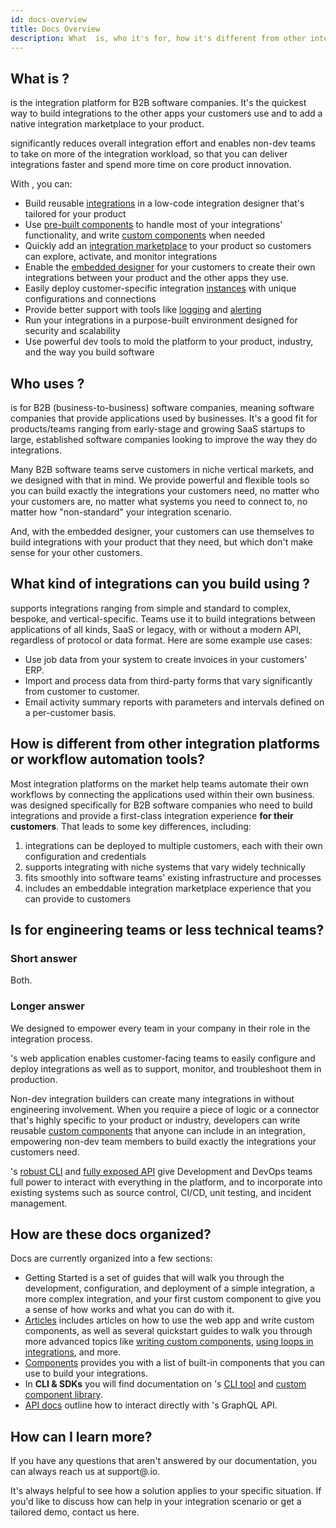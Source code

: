 ```yaml
---
id: docs-overview
title: Docs Overview
description: What  is, who it's for, how it's different from other integration platforms or workflow automation tools.
---
```



## What is ?

is the integration platform for B2B software companies. It's the quickest way to build integrations to the other apps your customers use and to add a native integration marketplace to your product.

significantly reduces overall integration effort and enables non-dev teams to take on more of the integration workload, so that you can deliver integrations faster and spend more time on core product innovation.

With , you can:

- Build reusable [integrations](integrations.mdx) in a low-code integration designer that's tailored for your product
- Use [pre-built components](components/component-catalog.mdx) to handle most of your integrations' functionality, and write [custom components](custom-components/writing-custom-components.mdx) when needed
- Quickly add an [integration marketplace](integration-marketplace.mdx) to your product so customers can explore, activate, and monitor integrations
- Enable the [embedded designer](/embedded-designer) for your customers to create their own integrations between your product and the other apps they use.
- Easily deploy customer-specific integration [instances](instances.mdx) with unique configurations and connections
- Provide better support with tools like [logging](logging.mdx) and [alerting](monitoring-and-alerting.mdx)
- Run your integrations in a purpose-built environment designed for security and scalability
- Use powerful dev tools to mold the platform to your product, industry, and the way you build software

<Screenshot
  filename="shared/acmeerp-integration.png"
  maxWidth="800px"
  alt="AcmeERP Fuel Integration diagram in  app"
/>

## Who uses ?

is for B2B (business-to-business) software companies, meaning software companies that provide applications used by businesses. It's a good fit for products/teams ranging from early-stage and growing SaaS startups to large, established software companies looking to improve the way they do integrations.

Many B2B software teams serve customers in niche vertical markets, and we designed with that in mind. We provide powerful and flexible tools so you can build exactly the integrations your customers need, no matter who your customers are, no matter what systems you need to connect to, no matter how "non-standard" your integration scenario.

And, with the embedded designer, your customers can use themselves to build integrations with your product that they need, but which don't make sense for your other customers.

## What kind of integrations can you build using ?

supports integrations ranging from simple and standard to complex, bespoke, and vertical-specific.
Teams use it to build integrations between applications of all kinds, SaaS or legacy, with or without a modern API, regardless of protocol or data format.
Here are some example use cases:

- Use job data from your system to create invoices in your customers' ERP.
- Import and process data from third-party forms that vary significantly from customer to customer.
- Email activity summary reports with parameters and intervals defined on a per-customer basis.

## How is different from other integration platforms or workflow automation tools?

Most integration platforms on the market help teams automate their own workflows by connecting the applications used within their own business. was designed specifically for B2B software companies who need to build integrations and provide a first-class integration experience **for their customers**. That leads to some key differences, including:

1.  integrations can be deployed to multiple customers, each with their own configuration and credentials
2.  supports integrating with niche systems that vary widely technically
3.  fits smoothly into software teams' existing infrastructure and processes
4.  includes an embeddable integration marketplace experience that you can provide to customers

## Is for engineering teams or less technical teams?

### Short answer

Both.

### Longer answer

We designed to empower every team in your company in their role in the integration process.

's web application enables customer-facing teams to easily configure and deploy integrations as well as to support, monitor, and troubleshoot them in production.

Non-dev integration builders can create many integrations in without engineering involvement. When you require a piece of logic or a connector that's highly specific to your product or industry, developers can write reusable [custom components](custom-components/writing-custom-components.mdx) that anyone can include in an integration, empowering non-dev team members to build exactly the integrations your customers need.

's [robust CLI](cli/cli-usage.mdx) and [fully exposed API](api/api-overview.mdx) give Development and DevOps teams full power to interact with everything in the platform, and to incorporate into existing systems such as source control, CI/CD, unit testing, and incident management.

## How are these docs organized?

Docs are currently organized into a few sections:

- Getting Started is a set of guides that will walk you through the development, configuration, and deployment of a simple integration, a more complex integration, and your first custom component to give you a sense of how works and what you can do with it.
- [Articles](organization.mdx) includes articles on how to use the web app and write custom components, as well as several quickstart guides to walk you through more advanced topics like [writing custom components](quickstarts/first-custom-component.mdx), [using loops in integrations](quickstarts/looping-over-files.mdx), and more.
- [Components](components/component-catalog.mdx) provides you with a list of built-in components that you can use to build your integrations.
- In **CLI & SDKs** you will find documentation on 's [CLI tool](cli/cli-usage.mdx) and [custom component library](spectral/custom-component-library.mdx).
- [API docs](api/api-overview.mdx) outline how to interact directly with 's GraphQL API.

## How can I learn more?

If you have any questions that aren't answered by our documentation, you can always reach us at support@.io.

It's always helpful to see how a solution applies to your specific situation. If you'd like to discuss how can help in your integration scenario or get a tailored demo, contact us <InternalLink href="/contact/">here</InternalLink>.
